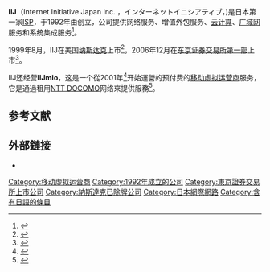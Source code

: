 '''IIJ'''（Internet Initiative Japan Inc. ，インターネットイニシアティブ，{{tyo|3774}})是日本第一家[[互联网服务供应商|ISP]]，于1992年由{{ja-link|鈴木幸一}}创立，公司提供网络服务、增值外包服务、[[云计算|云计算]]、[[广域网|广域网]]服务和系统集成服务<ref>{{cite web|url=https://finance.google.com/|title=Google Finance|website=finance.google.com|accessdate=2020-09-14|archive-date=2020-08-20|archive-url=https://web.archive.org/web/20200820020348/https://finance.google.com/|dead-url=no}}</ref>。

1999年8月，IIJ在美国[[纳斯达克|纳斯达克]]上市<ref>{{cite web|url=https://www.nasdaq.com/market-activity|title=Market Activity|website=www.nasdaq.com|accessdate=2020-09-14|archive-date=2020-09-14|archive-url=https://web.archive.org/web/20200914162558/https://www.nasdaq.com/market-activity|dead-url=no}}</ref>，2006年12月在[[东京证券交易所|东京证券交易所第一部]]上市<ref>{{cite web|url=https://www.bloomberg.com/tosv2.html?vid=&uuid=faba02e0-f65c-11ea-8d1d-0189d8a70a18&url=L3F1b3RlLzM3NzQ6SlA=|title=Bloomberg - Are you a robot?|website=www.bloomberg.com|accessdate=2020-09-14|archive-date=2019-04-04|archive-url=https://web.archive.org/web/20190404130056/https://www.bloomberg.com/tosv2.html?vid=|dead-url=no}}</ref>。 

IIJ还经营'''IIJmio'''，这是一个從2001年<ref>{{Cite web |url=http://www.iij.ad.jp/en/company/about/point/history/ |title=存档副本 |accessdate=2020-09-14 |archive-date=2016-12-13 |archive-url=https://web.archive.org/web/20161213023007/http://www.iij.ad.jp/en/company/about/point/history/ |dead-url=no }}</ref>开始運營的预付费的[[移动虚拟运营商|移动虚拟运营商]]服务，它是通過租用[[NTT_DOCOMO|NTT DOCOMO]]网络來提供服務<ref>{{cite web|url=https://t.iijmio.jp/en/|title=JAPAN TRAVEL SIM powered by IIJmio|website=t.iijmio.jp|accessdate=2020-09-14|archive-date=2018-09-30|archive-url=https://web.archive.org/web/20180930182924/https://t.iijmio.jp/en/|dead-url=no}}</ref>。 

== 参考文献 ==
{{Reflist}}
==外部鏈接==
*{{official|https://www.iij.ad.jp/}}
[[Category:移动虚拟运营商|Category:移动虚拟运营商]]
[[Category:1992年成立的公司|Category:1992年成立的公司]]
[[Category:東京證券交易所上市公司|Category:東京證券交易所上市公司]]
[[Category:納斯達克已除牌公司|Category:納斯達克已除牌公司]]
[[Category:日本網際網路|Category:日本網際網路]]
[[Category:含有日語的條目|Category:含有日語的條目]]